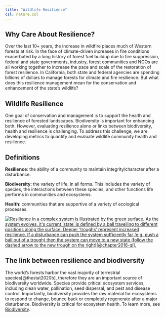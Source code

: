 ```yaml
---
title: "Wildlife Resilience"
csl: nature.csl
---
```


## Why Care About Resilience?

Over the last 10+ years, the increase in wildfire places much of Western forests at risk. In the face of climate-driven increases in fire conditions exacerbated by a long history of forest fuel buildup due to fire suppression, federal and state governments, industry, forest communities and NGOs are all working together to increase the pace and scale of the restoration of forest resilience. In California, both state and federal agencies are spending billions of dollars to manage forests for climate and fire resilience. But what does this resilience management mean for the conservation and enhancement of the state's wildlife?

## Wildlife Resilience

One goal of conservation and management is to support the health and resilience of forested landscapes. Biodiversity is important for enhancing both. However, evaluating resilience alone or links between biodiversity, health and resilience is challenging. To address this challenge, we are developing metrics to quantify and evaluate wildlife community health and resilience.

::: callout-tip
## Definitions

**Resilience**: the ability of a community to maintain integrity/character after a disturbance.

**Biodiversity**: the variety of life, in all forms. This includes the variety of species, the interactions between these species, and other functions life performs in communities and ecosystems.

**Health**: communities that are supportive of a variety of ecological processes.
:::

[![Resilience in a complex system is illustrated by the green surface. As the system evolves, it\'s current 'state' is defined by a ball travelling to different positions along the surface. Deeper 'troughs' represent increased resilience. If a disturbance can push the system sufficiently far (e.g. push a ball out of a trough) then the system can move to a new state (follow the dashed arrow to the new trough on the right)[@chapter2016-ql].](images/Roopnarine_Angielczyk_2016_Resilience_Image.png){fig-alt="Figure from Roopnarine and Angielczyk 2016." fig-align="center"}](https://www.researchgate.net/publication/309242056_The_Stability_of_Ecological_Communities_as_an_Agent_of_Evolutionary_Selection)


## The link between resilience and biodiversity

The world's forests harbor the vast majority of terrestrial species[@thestat2020b], therefore they are an important source of biodiversity worldwide. Species provide critical ecosystem services, including clean water, pollination, seed dispersal, and pest and disease control. Importantly, biodiversity provides the raw material for ecosystems to respond to change, bounce back or completely regenerate after a major disturbance. Biodiversity is critical for ecosystem health. To learn more, see [Biodiversity](biodiversity.qmd). <!-- <iframe src="pdf/Metrics_Wildlife_Community_Resilience_Summary.pdf" width="100%" height="1000px"> -->
